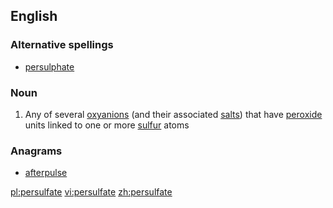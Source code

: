 ==English==

===Alternative spellings===
*[[persulphate]]

===Noun===
{{wikipedia}}
{{en-noun}}

#{{inorganic chemistry}} Any of several [[oxyanion]]s (and their associated [[salt]]s) that have [[peroxide]] units linked to one or more [[sulfur]] atoms

===Anagrams===
* [[afterpulse#English|afterpulse]]

[[pl:persulfate]]
[[vi:persulfate]]
[[zh:persulfate]]